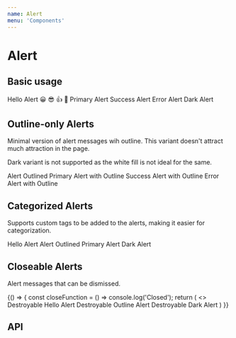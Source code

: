 ```yaml
---
name: Alert
menu: 'Components'
---
```



# Alert

## Basic usage

<Playground>
  <Alert>Hello Alert</Alert>
  <Alert>
    <span role="img" aria-label="so cool">
      😀 😎 👍 💯
    </span>
  </Alert>
  <Alert primary>Primary Alert</Alert>
  <Alert success>Success Alert</Alert>
  <Alert error>Error Alert</Alert>
  <Alert dark>Dark Alert</Alert>
</Playground>

## Outline-only Alerts

Minimal version of alert messages wih outline. This variant doesn't attract much attraction in the page.

Dark variant is not supported as the white fill is not ideal for the same.

<Playground>
  <Alert outline>Alert Outlined</Alert>
  <Alert primary outline>Primary Alert with Outline</Alert>
  <Alert success outline>Success Alert with Outline</Alert>
  <Alert error outline>Error Alert with Outline</Alert>
</Playground>

## Categorized Alerts

Supports custom tags to be added to the alerts, making it easier for categorization.

<Playground>
  <Alert tag="New">Hello Alert</Alert>
  <Alert outline tag="Missed">Alert Outlined</Alert>
  <Alert primary tag="Success">Primary Alert</Alert>
  <Alert dark tag="Latest">Dark Alert</Alert>
</Playground>

## Closeable Alerts

Alert messages that can be dismissed.

<Playground>
  {() => {
    const closeFunction = () => console.log('Closed');
    return (
      <>
        <Alert tag="New" onClose={closeFunction}>Destroyable Hello Alert</Alert>
        <Alert outline tag="New" onClose={closeFunction}>Destroyable Outline Alert</Alert>
        <Alert dark tag="Latest" onClose={closeFunction}>Destroyable Dark Alert</Alert>
      </>
    )
  }}
</Playground>

## API

<Props of={Alert} />
